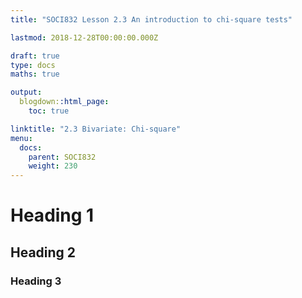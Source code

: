 ```yaml
---
title: "SOCI832 Lesson 2.3 An introduction to chi-square tests"

lastmod: 2018-12-28T00:00:00.000Z

draft: true
type: docs
maths: true

output:
  blogdown::html_page:
    toc: true

linktitle: "2.3 Bivariate: Chi-square"
menu:
  docs:
    parent: SOCI832
    weight: 230
---
```


# Heading 1

## Heading 2

### Heading 3
